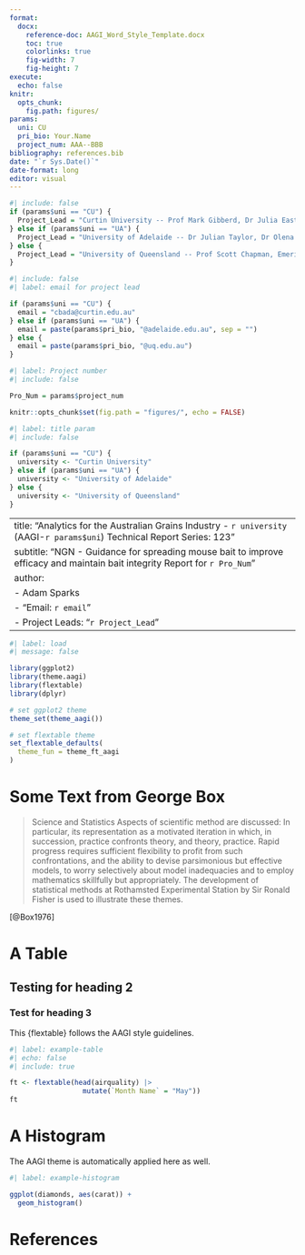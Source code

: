 ```yaml
---
format:
  docx:
    reference-doc: AAGI_Word_Style_Template.docx
    toc: true
    colorlinks: true
    fig-width: 7
    fig-height: 7
execute: 
  echo: false
knitr:
  opts_chunk:
    fig.path: figures/
params:
  uni: CU
  pri_bio: Your.Name
  project_num: AAA--BBB
bibliography: references.bib
date: "`r Sys.Date()`"
date-format: long
editor: visual
---
```


```r
#| include: false
if (params$uni == "CU") {
  Project_Lead = "Curtin University -- Prof Mark Gibberd, Dr Julia Easton, Prof Adam Sparks"
} else if (params$uni == "UA") {
  Project_Lead = "University of Adelaide -- Dr Julian Taylor, Dr Olena Kravchuck"
} else {
  Project_Lead = "University of Queensland -- Prof Scott Chapman, Emeritus Prof Kaye Basford"
}
```

```r
#| include: false
#| label: email for project lead

if (params$uni == "CU") {
  email = "cbada@curtin.edu.au"
} else if (params$uni == "UA") {
  email = paste(params$pri_bio, "@adelaide.edu.au", sep = "")
} else {
  email = paste(params$pri_bio, "@uq.edu.au")
}
```

```r
#| label: Project number
#| include: false

Pro_Num = params$project_num

knitr::opts_chunk$set(fig.path = "figures/", echo = FALSE)

```

```r
#| label: title param
#| include: false

if (params$uni == "CU") {
  university <- "Curtin University"
} else if (params$uni == "UA") {
  university <- "University of Adelaide"
} else {
  university <- "University of Queensland"
}

```

---
title: "Analytics for the Australian Grains Industry - `r university` (AAGI-`r params$uni`)  \n Technical Report Series: 123"
subtitle: "NGN - Guidance for spreading mouse bait to improve efficacy and maintain bait integrity  \n Report for `r Pro_Num`"
author:
  - Adam Sparks
  - "Email: `r email`"
  - Project Leads: "`r Project_Lead`"
---

```{=latex}
%\begin{titlepage}

%\thispagestyle{Title_page}

%\vspace*{-2cm}

%  \begin{center}
%    \includegraphics[height=3cm]{assets/AAGI_logo.pdf}    
%  \end{center}

%  \vfill
  
%  \rule{\textwidth}{0.5pt}

%  \begin{FlushRight}

%    \Huge
%    \textcolor{aagiteal}{\textbf{Analytics for the Australian Grains Industry 
%      -\\ `r university` (AAGI-`r params$uni`)\\
%      Technical Report Series: 123}}\\[6mm]
      
%    \Large
%    {\textbf{Informative title for report}}\\
%    \vspace{2mm}{\textbf{Report for `r Pro_Num`}}\\[5mm]

%    \normalsize
%    \textbf{Your Name}\\
%    \vspace*{0.4cm}
%    \textbf{Email:}\; \texttt{%
%      \href{mailto:`r email`}%
%      {`r email`}}\\[8mm]
%    \textbf{Project Leads: `r Project_Lead`}\\[8mm]
      
%    \today
%  \end{FlushRight}
%  \rule{\textwidth}{0.5pt}
  
%  \vfill
  
%\end{titlepage}
```
```r
#| label: load
#| message: false

library(ggplot2)
library(theme.aagi)
library(flextable)
library(dplyr)

# set ggplot2 theme
theme_set(theme_aagi())

# set flextable theme
set_flextable_defaults(
  theme_fun = theme_ft_aagi
)
```

\newpage

# Some Text from George Box

> Science and Statistics Aspects of scientific method are discussed: In particular, its representation as a motivated iteration in which, in succession, practice confronts theory, and theory, practice. Rapid progress requires sufficient flexibility to profit from such confrontations, and the ability to devise parsimonious but effective models, to worry selectively about model inadequacies and to employ mathematics skillfully but appropriately. The development of statistical methods at Rothamsted Experimental Station by Sir Ronald Fisher is used to illustrate these themes.

[@Box1976]

# A Table

## Testing for heading 2

### Test for heading 3

This {flextable} follows the AAGI style guidelines.

```r
#| label: example-table
#| echo: false
#| include: true

ft <- flextable(head(airquality) |> 
                  mutate(`Month Name` = "May"))
ft
```

\newpage

# A Histogram

The AAGI theme is automatically applied here as well.

```r
#| label: example-histogram

ggplot(diamonds, aes(carat)) + 
  geom_histogram()
```

# References

::: {#refs}
:::
